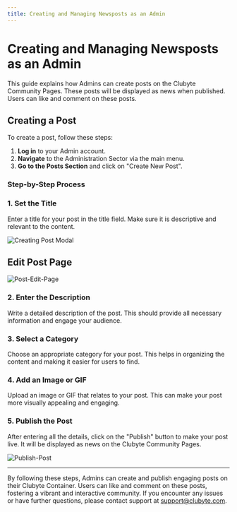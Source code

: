 ```yaml
---
title: Creating and Managing Newsposts as an Admin
---
```


# Creating and Managing Newsposts as an Admin

This guide explains how Admins can create posts on the Clubyte Community Pages. These posts will be displayed as news when published. Users can like and comment on these posts.

## Creating a Post

To create a post, follow these steps:

1. **Log in** to your Admin account.
2. **Navigate** to the Administration Sector via the main menu.
3. **Go to the Posts Section** and click on "Create New Post".

### Step-by-Step Process

### 1. Set the Title

Enter a title for your post in the title field. Make sure it is descriptive and relevant to the content.

![Creating Post Modal](/Creating-Post-Modal.png)

## Edit Post Page

![Post-Edit-Page](/Post-Edit-Page.png)

### 2. Enter the Description

Write a detailed description of the post. This should provide all necessary information and engage your audience.

### 3. Select a Category

Choose an appropriate category for your post. This helps in organizing the content and making it easier for users to find.

### 4. Add an Image or GIF

Upload an image or GIF that relates to your post. This can make your post more visually appealing and engaging.

### 5. Publish the Post

After entering all the details, click on the "Publish" button to make your post live. It will be displayed as news on the Clubyte Community Pages.

![Publish-Post](/Publish-Post.png)

---

By following these steps, Admins can create and publish engaging posts on their Clubyte Container. Users can like and comment on these posts, fostering a vibrant and interactive community. If you encounter any issues or have further questions, please contact support at [support@clubyte.com](mailto:support@clubyte.com).